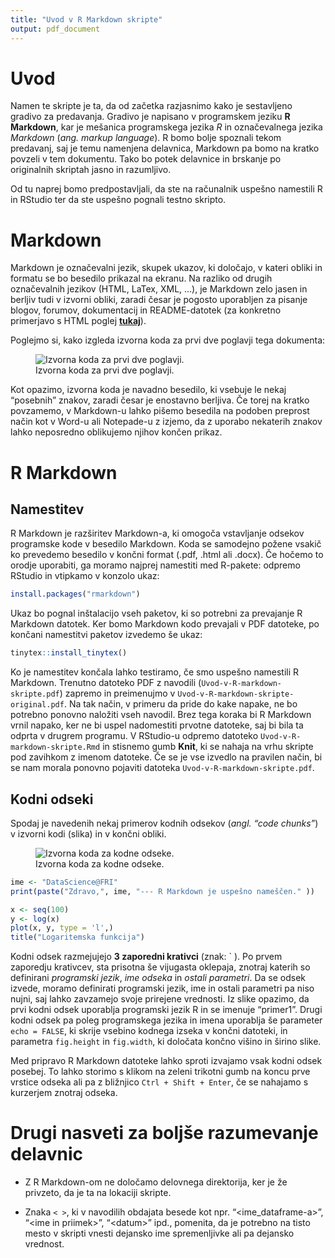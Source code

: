 ```yaml
---
title: "Uvod v R Markdown skripte"
output: pdf_document
---
```


# Uvod
Namen te skripte je ta, da od začetka razjasnimo kako je sestavljeno gradivo za predavanja. Gradivo je napisano v programskem jeziku **R Markdown**, kar je mešanica programskega jezika *R* in označevalnega jezika *Markdown* (*ang. markup language*). R bomo bolje spoznali tekom predavanj, saj je temu namenjena delavnica, Markdown pa bomo na kratko povzeli v tem dokumentu. Tako bo potek delavnice in brskanje po originalnih skriptah jasno in razumljivo.

Od tu naprej bomo predpostavljali, da ste na računalnik uspešno namestili R in RStudio ter da ste uspešno pognali testno skripto.

# Markdown
Markdown je označevalni jezik, skupek ukazov, ki določajo, v kateri obliki in formatu se bo besedilo prikazal na ekranu. Na razliko od drugih označevalnih jezikov (HTML, LaTex, XML, ...), je Markdown zelo jasen in berljiv tudi v izvorni obliki, zaradi česar je pogosto uporabljen za pisanje blogov, forumov, dokumentacij in README-datotek (za konkretno primerjavo s HTML poglej **[tukaj](https://en.wikipedia.org/wiki/Markdown)**).

Poglejmo si, kako izgleda izvorna koda za prvi dve poglavji tega dokumenta:

![Izvorna koda za prvi dve poglavji.](primer_markdown.PNG)

Kot opazimo, izvorna koda je navadno besedilo, ki vsebuje le nekaj "posebnih" znakov, zaradi česar je enostavno berljiva. Če torej na kratko povzamemo, v Markdown-u lahko pišemo besedila na podoben preprost način kot v Word-u ali Notepade-u z izjemo, da z uporabo nekaterih znakov lahko neposredno oblikujemo njihov končen prikaz.

# R Markdown

## Namestitev
R Markdown je razširitev Markdown-a, ki omogoča vstavljanje odsekov programske kode v besedilo Markdown. Koda se samodejno požene vsakič ko prevedemo besedilo v končni format (.pdf, .html ali .docx). Če hočemo to orodje uporabiti, ga moramo najprej namestiti med R-pakete: odpremo RStudio in vtipkamo v konzolo ukaz:

```r
install.packages("rmarkdown")
```

Ukaz bo pognal inštalacijo vseh paketov, ki so potrebni za prevajanje R Markdown datotek. Ker bomo Markdown kodo prevajali v PDF datoteke, po končani namestitvi paketov izvedemo še ukaz:

```r
tinytex::install_tinytex()
```

Ko je namestitev končala lahko testiramo, če smo uspešno namestili R Markdown. Trenutno datoteko PDF z navodili (`Uvod-v-R-markdown-skripte.pdf`) zapremo in preimenujmo v `Uvod-v-R-markdown-skripte-` `original.pdf`. Na tak način, v primeru da pride do kake napake, ne bo potrebno ponovno naložiti vseh navodil. Brez tega koraka bi R Markdown vrnil napako, ker ne bi uspel nadomestiti prvotne datoteke, saj bi bila ta odprta v drugrem programu. V RStudio-u odpremo datoteko `Uvod-v-R-markdown-skripte.Rmd` in stisnemo gumb **Knit**, ki se nahaja na vrhu skripte pod zavihkom z imenom datoteke. Če se je vse izvedlo na pravilen način, bi se nam morala ponovno pojaviti datoteka `Uvod-v-R-markdown-skripte.pdf`.

## Kodni odseki
Spodaj je navedenih nekaj primerov kodnih odsekov (*angl. "code chunks"*) v izvorni kodi (slika) in v končni obliki.

![Izvorna koda za kodne odseke.](kodni_odseki.PNG)

```r
ime <- "DataScience@FRI"
print(paste("Zdravo,", ime, "--- R Markdown je uspešno nameščen." ))
```

```r
x <- seq(100)
y <- log(x)
plot(x, y, type = 'l',)
title("Logaritemska funkcija")
```

Kodni odsek razmejujejo **3 zaporedni krativci** (znak: \` ). Po prvem zaporedju krativcev, sta prisotna še vijugasta oklepaja, znotraj katerih so definirani *programski jezik*, *ime odseka* in *ostali parametri*. Da se odsek izvede, moramo definirati programski jezik, ime in ostali parametri pa niso nujni, saj lahko zavzamejo svoje prirejene vrednosti. Iz slike opazimo, da prvi kodni odsek uporablja programski jezik R in se imenuje "primer1". Drugi kodni odsek pa poleg programskega jezika in imena uporablja še parameter `echo = FALSE`, ki skrije vsebino kodnega izseka v končni datoteki, in parametra `fig.height` in `fig.width`, ki določata končno višino in širino slike.

Med pripravo R Markdown datoteke lahko sproti izvajamo vsak kodni odsek posebej. To lahko storimo s klikom na zeleni trikotni gumb na koncu prve vrstice odseka ali pa z bližnjico `Ctrl + Shift + Enter`, če se nahajamo s kurzerjem znotraj odseka.

# Drugi nasveti za boljše razumevanje delavnic

- Z R Markdown-om ne določamo delovnega direktorija, ker je že privzeto, da je ta na lokaciji skripte.

-  Znaka `< >`, ki v navodilih obdajata besede kot npr. "\<ime_dataframe-a\>", "\<ime in priimek\>", "\<datum\>" ipd., pomenita, da je potrebno na tisto mesto v skripti vnesti dejansko ime spremenljivke ali pa dejansko vrednost.

